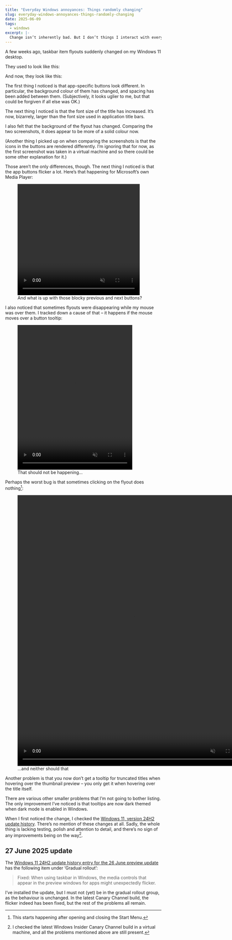 ```yaml
---
title: "Everyday Windows annoyances: Things randomly changing"
slug: everyday-windows-annoyances-things-randomly-changing
date: 2025-06-09
tags:
  - windows
excerpt: |-
  Change isn’t inherently bad. But I don’t things I interact with every day to suddenly become bugged.
---
```




A few weeks ago, taskbar item flyouts suddenly changed on my Windows 11 desktop.

They used to look like this:

<CaptionedImage
  src={before_png}
  alt="A taskbar item flyout on an older version of Windows 11 including app-specific buttons."
  caption="The good old days"
/>

And now, they look like this:

<CaptionedImage
  src={after_png}
  alt="A taskbar item flyout on a newer version of Windows 11 including app-specific buttons."
  caption="The present, on a fully up-to-date Windows 11 24H2 installation"
/>

The first thing I noticed is that app-specific buttons look different. In
particular, the background colour of them has changed, and spacing has been
added between them. (Subjectively, it looks uglier to me, but that could be
forgiven if all else was OK.)

The next thing I noticed is that the font size of the title has increased. It’s
now, bizarrely, larger than the font size used in application title bars.

I also felt that the background of the flyout has changed. Comparing the two
screenshots, it does appear to be more of a solid colour now.

(Another thing I picked up on when comparing the screenshots is that the icons
in the buttons are rendered differently. I’m ignoring that for now, as the first
screenshot was taken in a virtual machine and so there could be some other
explanation for it.)

Those aren’t the only differences, though. The next thing I noticed is that the
app buttons flicker a lot. Here’s that happening for Microsoft’s own Media
Player:

<figure>
  <video height="358" width="394" autoPlay controls loop muted playsInline>
    <source src={after_flicker_mp4} type="video/mp4" />
  </video>
  <figcaption>
    And what is up with those blocky previous and next buttons?
  </figcaption>
</figure>

I also noticed that sometimes flyouts were disappearing while my mouse was over
them. I tracked down a cause of that – it happens if the mouse moves over a
button tooltip:

<figure>
  <video height="466" width="370" autoPlay controls loop muted playsInline>
    <source src={after_disappear_mp4} type="video/mp4" />
  </video>
  <figcaption>That should not be happening…</figcaption>
</figure>

Perhaps the worst bug is that sometimes clicking on the flyout does nothing[^1]:

<figure>
  <video height="872" width="750" autoPlay controls loop muted playsInline>
    <source src={after_clicking_mp4} type="video/mp4" />
  </video>
  <figcaption>…and neither should that</figcaption>
</figure>

Another problem is that you now don’t get a tooltip for truncated titles when
hovering over the thumbnail preview – you only get it when hovering over the
title itself.

There are various other smaller problems that I’m not going to bother listing.
The only improvement I’ve noticed is that tooltips are now dark themed when dark
mode is enabled in Windows.

When I first noticed the change, I checked the
[Windows 11, version 24H2 update history](https://support.microsoft.com/en-gb/topic/windows-11-version-24h2-update-history-0929c747-1815-4543-8461-0160d16f15e5).
There’s no mention of these changes at all. Sadly, the whole thing is lacking
testing, polish and attention to detail, and there’s no sign of any improvements
being on the way[^2].

## 27 June 2025 update

The
[Windows 11 24H2 update history entry for the 26 June preview update](https://support.microsoft.com/en-gb/topic/june-26-2025-kb5060829-os-build-26100-4484-preview-e31ba7c2-ff65-4863-a462-a66e30840b1a)
has the following item under ‘Gradual rollout’:

> Fixed: When using taskbar in Windows, the media controls that appear in the
> preview windows for apps might unexpectedly flicker.

I’ve installed the update, but I must not (yet) be in the gradual rollout group,
as the behaviour is unchanged. In the latest Canary Channel build, the flicker
indeed has been fixed, but the rest of the problems all remain.

[^1]: This starts happening after opening and closing the Start Menu.

[^2]:
    I checked the latest Windows Insider Canary Channel build in a virtual
    machine, and all the problems mentioned above are still present.
